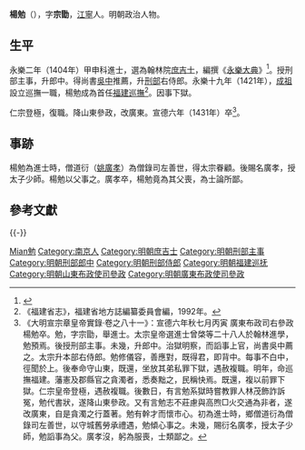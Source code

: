 {{Otheruses|other=名为杨勉的其他人物|杨端六}}
{{明清人物信息框
| 姓名 = 楊勉
| 原名 =
| 圖片名稱 = 
| 圖片大小 = 220px
| 圖片說明 = 
| 最高職務 = 刑部右侍郎
| 國家 = 大明
| 爵位 =
| 籍貫 = [[南直隸|直隸]][[應天府|應天府]][[江寧縣|江寧縣]]
| 族裔 = 
| 字號 = 字宗勖
| 室名 = 
| 諡號 = 
| 出生日期 = 生年不詳
| 出生地點 = 
| 逝世日期 = 宣德六年（1431年）
| 逝世地點 = 
| 墓葬 =
| 配偶 =
| 親屬 = 
| 出身 = 
*永樂二年甲申科進士出身
| 經歷 = 
| 著作 =
}}

'''楊勉'''（{{bd|？||1431年||Yang楊}}），字'''宗勖'''，[[江寧|江寧]]人。明朝政治人物。

== 生平 ==
永樂二年（1404年）甲申科進士，選為翰林院[[庶吉士|庶吉士]]，編撰《[[永樂大典|永樂大典]]》<ref>{{Cite book|title=翰林与明代政治 A RESEARCH ON HANLIN AND ITS POLITICAL ROLE IN THE MING DYNASTY|last=包诗卿著|first=|publisher=上海：上海古籍出版社|year=2015.07|isbn=978-7-5325-7636-4|location=|pages=189-192}}</ref>。授刑部主事，升郎中。得尚書[[吴中_(明朝尚书)|吳中]]推薦，升[[刑部|刑部]]右侍郎。永樂十九年（1421年），[[明成祖|成祖]]設立巡撫一職，楊勉成為首任[[福建巡撫|福建巡撫]]<ref>《福建省志》，福建省地方誌編纂委員會編，1992年。</ref>。因事下獄。

仁宗登極，復職。降山東參政，改廣東。宣德六年（1431年）卒<ref>《大明宣宗章皇帝實錄·卷之八十一》：宣德六年秋七月丙寅 廣東布政司右參政楊勉卒。勉，字宗勖，舉進士。太宗皇帝選進士曾棨等二十八人於翰林進學，勉預焉。後授刑部主事。未幾，升郎中。治獄明察，而謟事上官，尚書吳中薦之。太宗升本部右侍郎。勉修儀容，善應對，既得君，即背中。每事不白中，徑聞於上。後奉命守山東，既還，坐放其弟私罪下獄，遇赦複職。明年，命巡撫福建。藩憲及郡縣官之貪濁者，悉奏黜之，民稱快焉。既還，複以前罪下獄。仁宗皇帝登極，遇赦複職。後數日，有言勉系獄時嘗教罪人林茂飾詐訴冤，勉代書狀，遂降山東參政。又有言勉志不莊慮與高煦□火交通為非者，遂改廣東，自是貪濁之行蓋著。勉有幹才而懷市心。初為進士時，鄉僧道衍為僧錄司左善世，以守城舊勞承禮遇，勉傾心事之。未幾，賜衍名廣孝，授太子少師，勉謟事為父。廣孝沒，躬為服喪，士類鄙之。</ref>。

== 事跡 ==
楊勉為進士時，僧道衍（[[姚廣孝|姚廣孝]]）為僧錄司左善世，得太宗眷顧。後賜名廣孝，授太子少師。楊勉以父事之。廣孝卒，楊勉竟為其父喪，為士論所鄙。

== 參考文獻 ==
{{reflist}}

{{-}}
{{start box}}
{{s-off}}
{{s-before|職務首創}}
{{s-title|[[福建巡撫|福建巡撫]]|<small>永樂十九年（1421年）上任</small>}}
{{s-after|[[徐初|徐初]]}}
{{end box}}

{{永樂二年甲申科殿試金榜}}

{{Authority control}}
{{DEFAULTSORT:Yang楊}}
[[Category:楊姓|Mian勉]]
[[Category:南京人|Category:南京人]]
[[Category:明朝庶吉士|Category:明朝庶吉士]]
[[Category:明朝刑部主事|Category:明朝刑部主事]]
[[Category:明朝刑部郎中|Category:明朝刑部郎中]]
[[Category:明朝刑部侍郎|Category:明朝刑部侍郎]]
[[Category:明朝福建巡抚|Category:明朝福建巡抚]]
[[Category:明朝山東布政使司參政|Category:明朝山東布政使司參政]]
[[Category:明朝廣東布政使司參政|Category:明朝廣東布政使司參政]]